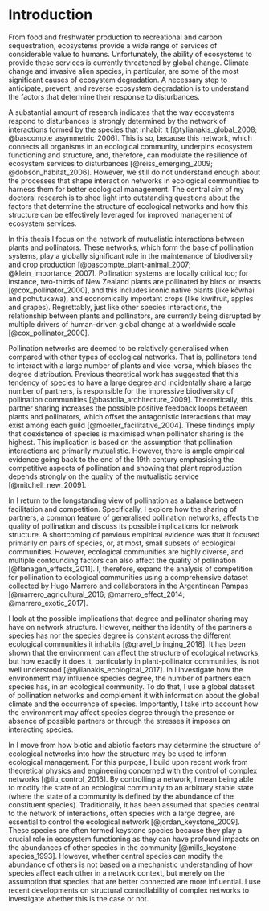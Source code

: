 # Introduction
\addcontentsline{toc}{section}{\nameref{introduction}}

\begin{flushright}{\slshape 
    When one starts to trace out the dependence of one animal upon another, one soon realises that it is necessary to study the whole community living in one habitat, since the interrelations of animals ramify so far.
    } \\ \medskip
    --- \textcite{elton_animal_1927}
\end{flushright}

From food and freshwater production to recreational and carbon sequestration, ecosystems provide a wide range of services of considerable value to humans. 
Unfortunately, the ability of ecosystems to provide these services is currently threatened by global change. 
Climate change and invasive alien species, in particular, are some of the most significant causes of ecosystem degradation. 
A necessary step to anticipate, prevent, and reverse ecosystem degradation is to understand the factors that determine their response to disturbances. 

A substantial amount of research indicates that the way ecosystems respond to disturbances is strongly determined by the network of interactions formed by the species that inhabit it [@tylianakis_global_2008; @bascompte_asymmetric_2006]. 
This is so, because this network, which connects all organisms in an ecological community, underpins ecosystem functioning and structure, and, therefore, can modulate the resilience of ecosystem services to disturbances [@reiss_emerging_2009; @dobson_habitat_2006]. 
However, we still do not understand enough about the processes that shape interaction networks in ecological communities to harness them for better ecological management. 
The central aim of my doctoral research is to shed light into outstanding questions about the factors that determine the structure of ecological networks and how this structure can be effectively leveraged for improved management of ecosystem services.

In this thesis I focus on the network of mutualistic interactions between plants and pollinators. 
These networks, which form the base of pollination systems, play a globally significant role in the maintenance of biodiversity and crop production [@bascompte_plant-animal_2007; @klein_importance_2007].
Pollination systems are locally critical too; for instance, two-thirds of New Zealand plants are pollinated by birds or insects [@cox_pollinator_2000], and this includes iconic native plants (like kōwhai and pōhutukawa), and economically important crops (like kiwifruit, apples and grapes). 
Regrettably, just like other species interactions, the relationship between plants and pollinators, are currently being disrupted by multiple drivers of human-driven global change at a worldwide scale [@cox_pollinator_2000].

<!-- ## Key concepts -->

<!-- Before diving into the specific research questions addressed in this thesis, I briefly define some key concepts that are transversal to these questions.  -->
<!-- The first concept is that of species degree and its distribution.  -->
<!-- A central concept of my thesis is that of species degree, essentially the number of interactions a species engages in an ecological community.  -->
<!-- The degree distribution of all species in a community is a fundamental way to describe ecological networks and underpins multiple metrics of network structure [@stouffer_scaling_2010].  -->
<!-- Broadly speaking, species with a large degree, and hence a large number of partners, are considered generalists while species with a small degree are considered a specialist.  -->

<!-- ## Research questions -->

Pollination networks are deemed to be relatively generalised when compared with other types of ecological networks. 
That is, pollinators tend to interact with a large number of plants and vice-versa, which biases the degree distribution.
Previous theoretical work has suggested that this tendency of species to have a large degree and incidentally share a large number of partners, is responsible for the impressive biodiversity of pollination communities [@bastolla_architecture_2009]. 
Theoretically, this partner sharing increases the possible positive feedback loops between plants and pollinators, which offset the antagonistic interactions that may exist among each guild [@moeller_facilitative_2004]. 
These findings imply that coexistence of species is maximised when pollinator sharing is the highest. 
This implication is based on the assumption that pollination interactions are primarily mutualistic. 
However, there is ample empirical evidence going back to the end of the 19th century emphasising the competitive aspects of pollination and showing that plant reproduction depends strongly on the quality of the mutualistic service [@mitchell_new_2009].

In \autoref{the-pollination-trade-off} I return to the longstanding view of pollination as a balance between facilitation and competition. 
Specifically, I explore how the sharing of partners, a common feature of generalised pollination networks, affects the quality of pollination and discuss its possible implications for network structure. 
A shortcoming of previous empirical evidence was that it focused primarily on pairs of species, or, at most, small subsets of ecological communities. 
However, ecological communities are highly diverse, and multiple confounding factors can also affect the quality of pollination [@flanagan_effects_2011]. 
I, therefore, expand the analysis of competition for pollination to ecological communities using a comprehensive dataset collected by Hugo Marrero and collaborators in the Argentinean Pampas [@marrero_agricultural_2016; @marrero_effect_2014; @marrero_exotic_2017]. 

I look at the possible implications that degree and pollinator sharing may have on network structure. 
However, neither the identity of the partners a species has nor the species degree is constant across the different ecological communities it inhabits [@gravel_bringing_2018]. 
It has been shown that the environment can affect the structure of ecological networks, but how exactly it does it, particularly in plant-pollinator communities, is not well understood [@tylianakis_ecological_2017]. 
In \autoref{sdm-networks} I investigate how the environment may influence species degree, the number of partners each species has, in an ecological community. 
To do that, I use a global dataset of pollination networks and complement it with information about the global climate and the occurrence of species. 
Importantly, I take into account how the environment may affect species degree through the presence or absence of possible partners or through the stresses it imposes on interacting species. 

In \autoref{structural-controllability} I move from how biotic and abiotic factors may determine the structure of ecological networks into how the structure may be used to inform ecological management. 
For this purpose, I build upon recent work from theoretical physics and engineering concerned with the control of complex networks [@liu_control_2016]. 
By controlling a network, I mean being able to modify the state of an ecological community to an arbitrary stable state (where the state of a community is defined by the abundance of the constituent species). 
Traditionally, it has been assumed that species central to the network of interactions, often species with a large degree, are essential to control the ecological network [@jordan_keystone_2009]. 
These species are often termed keystone species because they play a crucial role in ecosystem functioning as they can have profound impacts on the abundances of other species in the community [@mills_keystone-species_1993]. 
However, whether central species can modify the abundance of others is not based on a mechanistic understanding of how species affect each other in a network context, but merely on the assumption that species that are better connected are more influential. 
I use recent developments on structural controllability of complex networks to investigate whether this is the case or not. 

